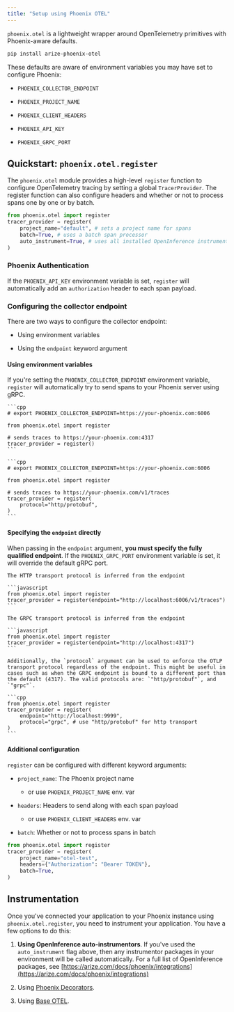 ```yaml
---
title: "Setup using Phoenix OTEL"
---
```


`phoenix.otel` is a lightweight wrapper around OpenTelemetry primitives with Phoenix-aware defaults.

```sh
pip install arize-phoenix-otel
```

These defaults are aware of environment variables you may have set to configure Phoenix:

* `PHOENIX_COLLECTOR_ENDPOINT`

* `PHOENIX_PROJECT_NAME`

* `PHOENIX_CLIENT_HEADERS`

* `PHOENIX_API_KEY`

* `PHOENIX_GRPC_PORT`

## Quickstart: `phoenix.otel.register`

The `phoenix.otel` module provides a high-level `register` function to configure OpenTelemetry tracing by setting a global `TracerProvider`. The register function can also configure headers and whether or not to process spans one by one or by batch.

```python
from phoenix.otel import register
tracer_provider = register(
    project_name="default", # sets a project name for spans
    batch=True, # uses a batch span processor
    auto_instrument=True, # uses all installed OpenInference instrumentors
)
```

### Phoenix Authentication

If the `PHOENIX_API_KEY` environment variable is set, `register` will automatically add an `authorization` header to each span payload.

### Configuring the collector endpoint

There are two ways to configure the collector endpoint:

* Using environment variables

* Using the `endpoint` keyword argument

#### Using environment variables

If you're setting the `PHOENIX_COLLECTOR_ENDPOINT` environment variable, `register` will automatically try to send spans to your Phoenix server using gRPC.

<Tabs>

  <Tab title="GRPC">

    ```cpp
    # export PHOENIX_COLLECTOR_ENDPOINT=https://your-phoenix.com:6006

    from phoenix.otel import register

    # sends traces to https://your-phoenix.com:4317
    tracer_provider = register()
    ```

  </Tab> 

  <Tab title="HTTP">

    ```cpp
    # export PHOENIX_COLLECTOR_ENDPOINT=https://your-phoenix.com:6006

    from phoenix.otel import register

    # sends traces to https://your-phoenix.com/v1/traces
    tracer_provider = register(
        protocol="http/protobuf",
    )
    ```
    
  </Tab>

</Tabs>

#### Specifying the `endpoint` directly

When passing in the `endpoint` argument, **you must specify the fully qualified endpoint**. If the `PHOENIX_GRPC_PORT` environment variable is set, it will override the default gRPC port.

<Tabs>

  <Tab title="HTTP">

    The HTTP transport protocol is inferred from the endpoint

    ```javascript
    from phoenix.otel import register
    tracer_provider = register(endpoint="http://localhost:6006/v1/traces")
    ```

  </Tab> 

  <Tab title="GRPC">

    The GRPC transport protocol is inferred from the endpoint

    ```javascript
    from phoenix.otel import register
    tracer_provider = register(endpoint="http://localhost:4317")
    ```
        
  </Tab>

  <Tab title="Custom GRPC Port">

    Additionally, the `protocol` argument can be used to enforce the OTLP transport protocol regardless of the endpoint. This might be useful in cases such as when the GRPC endpoint is bound to a different port than the default (4317). The valid protocols are: `"http/protobuf"`, and `"grpc"`.

    ```cpp
    from phoenix.otel import register
    tracer_provider = register(
        endpoint="http://localhost:9999",
        protocol="grpc", # use "http/protobuf" for http transport
    )
    ```
        
  </Tab>

</Tabs>

#### Additional configuration

`register` can be configured with different keyword arguments:

* `project_name`: The Phoenix project name

  * or use `PHOENIX_PROJECT_NAME` env. var

* `headers`: Headers to send along with each span payload

  * or use `PHOENIX_CLIENT_HEADERS` env. var

* `batch`: Whether or not to process spans in batch

```python
from phoenix.otel import register
tracer_provider = register(
    project_name="otel-test",
    headers={"Authorization": "Bearer TOKEN"},
    batch=True,
)
```

## Instrumentation

Once you've connected your application to your Phoenix instance using `phoenix.otel.register`, you need to instrument your application. You have a few options to do this:

1. **Using OpenInference auto-instrumentors**. If you've used the `auto_instrument` flag above, then any instrumentor packages in your environment will be called automatically. For a full list of OpenInference packages, see [https://arize.com/docs/phoenix/integrations](https://arize.com/docs/phoenix/integrations)

2. Using [Phoenix Decorators](/phoenix/tracing/how-to-tracing/setup-tracing/instrument-python).

3. Using [Base OTEL](/phoenix/tracing/how-to-tracing/setup-tracing/custom-spans).


